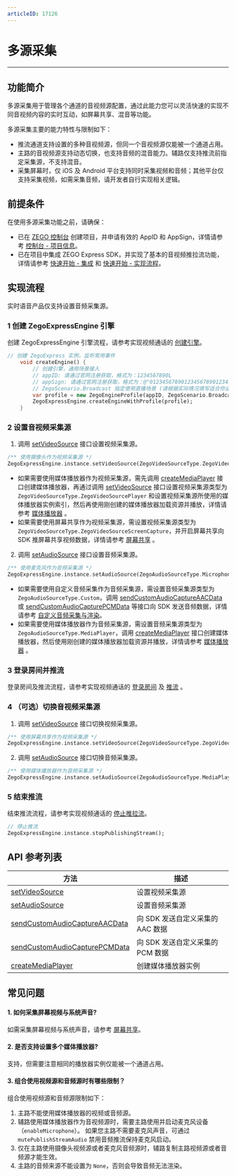 ```yaml
---
articleID: 17126
---
```

# 多源采集

- - -
## 功能简介

多源采集用于管理各个通道的音视频源配置，通过此能力您可以灵活快速的实现不同音视频内容的实时互动，如屏幕共享、混音等功能。

多源采集主要的能力特性与限制如下：
- 推流通道支持设置的多种音视频源，但同一个音视频源仅能被一个通道占用。
- 主路的音视频源支持动态切换，也支持音频的混音能力。辅路仅支持推流前指定采集源，不支持混音。
- 采集屏幕时，仅 iOS 及 Android 平台支持同时采集视频和音频；其他平台仅支持采集视频，如需采集音频，请开发者自行实现相关逻辑。

## 前提条件

在使用多源采集功能之前，请确保：

- 已在 [ZEGO 控制台](https://console.zego.im) 创建项目，并申请有效的 AppID 和 AppSign，详情请参考 [控制台 - 项目信息](https://doc-zh.zego.im/article/12107)。
- 已在项目中集成 ZEGO Express SDK，并实现了基本的音视频推拉流功能，详情请参考 [快速开始 - 集成](!Integration/SDK_Integration) 和 [快速开始 - 实现流程](!Integration/Solution_Implementation)。


## 实现流程

<div class="mk-warning">


实时语音产品仅支持设置音频采集源。
</div>

### 1 创建 ZegoExpressEngine 引擎

创建 ZegoExpressEngine 引擎流程，请参考实现视频通话的 [创建引擎](!Integration/Solution_Implementation#CreateEngine)。

```dart
// 创建 ZegoExpress 实例，监听常用事件
    void createEngine() {
        // 创建引擎，通用场景接入
        // appID: 请通过官网注册获取，格式为：1234567890L
        // appSign: 请通过官网注册获取，格式为：@"0123456789012345678901234567890123456789012345678901234567890123"（共64个字符）
        // ZegoScenario.Broadcast 指定使用直播场景 (请根据实际情况填写适合你业务的场景)
        var profile = new ZegoEngineProfile(appID, ZegoScenario.Broadcast, appSign: appSign);
        ZegoExpressEngine.createEngineWithProfile(profile);
    }
```

### 2 设置音视频采集源

1. 调用 [setVideoSource](/unique-api/express-video-sdkhttps://doc-zh.zego.im/article/dart_flutter/zego_express_engine/ZegoExpressEnginePublisher/setVideoSource.html) 接口设置视频采集源。

```dart
/** 使用摄像头作为视频采集源 */
ZegoExpressEngine.instance.setVideoSource(ZegoVideoSourceType.ZegoVideoSourceCamera);
```

<div class = 'mk-hint'>

- 如果需要使用媒体播放器作为视频采集源，需先调用 [createMediaPlayer](/unique-api/express-video-sdkhttps://doc-zh.zego.im/article/dart_flutter/zego_express_engine/ZegoExpressEngineMediaPlayer/createMediaPlayer.html) 接口创建媒体播放器，再通过调用 [setVideoSource](/unique-api/express-video-sdkhttps://doc-zh.zego.im/article/dart_flutter/zego_express_engine/ZegoExpressEnginePublisher/setVideoSource.html) 接口设置视频采集源类型为 `ZegoVideoSourceType.ZegoVideoSourcePlayer` 和设置视频采集源所使用的媒体播放器实例索引，然后再使用刚创建的媒体播放器加载资源并播放，详情请参考 [媒体播放器](!Other_Functions/MediaPlayer) 。
- 如果需要使用屏幕共享作为视频采集源，需设置视频采集源类型为 `ZegoVideoSourceType.ZegoVideoSourceScreenCapture`，并开启屏幕共享向 SDK 推屏幕共享视频数据，详情请参考 [屏幕共享](!ExpressVideoSDK-Other_Functions/Share_Screen) 。

</div>

2. 调用 [setAudioSource](/unique-api/express-video-sdkhttps://doc-zh.zego.im/article/dart_flutter/zego_express_engine/ZegoExpressEnginePublisher/setAudioSource.html) 接口设置音频采集源。

```dart
/** 使用麦克风作为音频采集源 */
ZegoExpressEngine.instance.setAudioSource(ZegoAudioSourceType.Microphone);
```

<div class = 'mk-hint'>

- 如果需要使用自定义音频采集作为音频采集源，需设置音频采集源类型为 `ZegoAudioSourceType.Custom`，调用 [sendCustomAudioCaptureAACData](/unique-api/express-video-sdkhttps://doc-zh.zego.im/article/dart_flutter/zego_express_engine/ZegoExpressEngineCustomAudioIO/sendCustomAudioCaptureAACData.html) 或 [sendCustomAudioCapturePCMData](/unique-api/express-video-sdkhttps://doc-zh.zego.im/article/dart_flutter/zego_express_engine/ZegoExpressEngineCustomAudioIO/sendCustomAudioCapturePCMData.html) 等接口向 SDK 发送音频数据，详情请参考 [自定义音频采集与渲染](!AudioAdvanced/custom_audio_io)。
- 如果需要使用媒体播放器作为音频采集源，需设置音频采集源类型为 `ZegoAudioSourceType.MediaPlayer`，调用 [createMediaPlayer](/unique-api/express-video-sdkhttps://doc-zh.zego.im/article/dart_flutter/zego_express_engine/ZegoExpressEngineMediaPlayer/createMediaPlayer.html) 接口创建媒体播放器，然后使用刚创建的媒体播放器加载资源并播放，详情请参考 [媒体播放器](!Other_Functions/MediaPlayer) 。

</div>

### 3 登录房间并推流

登录房间及推流流程，请参考实现视频通话的 [登录房间](!Integration/Solution_Implementation#createroom) 及 [推流](!Integration/Solution_Implementation#publishingStream) 。

### 4 （可选）切换音视频采集源

1. 调用 [setVideoSource](/unique-api/express-video-sdkhttps://doc-zh.zego.im/article/dart_flutter/zego_express_engine/ZegoExpressEnginePublisher/setVideoSource.html) 接口切换视频采集源。

```dart
/** 使用屏幕共享作为视频采集源 */
ZegoExpressEngine.instance.setVideoSource(ZegoVideoSourceType.ZegoVideoSourceScreenCapture);
```

2. 调用 [setAudioSource](/unique-api/express-video-sdkhttps://doc-zh.zego.im/article/dart_flutter/zego_express_engine/ZegoExpressEnginePublisher/setAudioSource.html) 接口切换音频采集源。

```dart
/** 使用媒体播放器作为音频采集源 */
ZegoExpressEngine.instance.setAudioSource(ZegoAudioSourceType.MediaPlayer);
```

### 5 结束推流

结束推流流程，请参考实现视频通话的 [停止推拉流](!Integration/Solution_Implementation#stopPublishingStream)。

```dart
// 停止推流
ZegoExpressEngine.instance.stopPublishingStream();
```

## API 参考列表

| 方法 | 描述 |
|-------|--------|
| [setVideoSource](/unique-api/express-video-sdkhttps://doc-zh.zego.im/article/dart_flutter/zego_express_engine/ZegoExpressEnginePublisher/setVideoSource.html) | 设置视频采集源 |
| [setAudioSource](/unique-api/express-video-sdkhttps://doc-zh.zego.im/article/dart_flutter/zego_express_engine/ZegoExpressEnginePublisher/setAudioSource.html) | 设置音频采集源 |
| [sendCustomAudioCaptureAACData](/unique-api/express-video-sdkhttps://doc-zh.zego.im/article/dart_flutter/zego_express_engine/ZegoExpressEngineCustomAudioIO/sendCustomAudioCaptureAACData.html) | 向 SDK 发送自定义采集的 AAC 数据 |
| [sendCustomAudioCapturePCMData](/unique-api/express-video-sdkhttps://doc-zh.zego.im/article/dart_flutter/zego_express_engine/ZegoExpressEngineCustomAudioIO/sendCustomAudioCapturePCMData.html) | 向 SDK 发送自定义采集的 PCM 数据 |
| [createMediaPlayer](/unique-api/express-video-sdkhttps://doc-zh.zego.im/article/dart_flutter/zego_express_engine/ZegoExpressEngineMediaPlayer/createMediaPlayer.html) | 创建媒体播放器实例 |

##  常见问题

#### 1. **如何采集屏幕视频与系统声音?**

如需采集屏幕视频与系统声音，请参考 [屏幕共享](!ExpressVideoSDK-Other_Functions/Share_Screen)。

#### 2. **是否支持设置多个媒体播放器?**

支持，但需要注意相同的播放器实例仅能被一个通道占用。

#### 3. **组合使用视频源和音频源时有哪些限制？**

组合使用视频源和音频源限制如下：
1. 主路不能使用媒体播放器的视频或音频源。
2. 辅路使用媒体播放器作为音视频源时，需要主路使用并启动麦克风设备（`enableMicrophone`）。
如果您主路不需要麦克风声音，可通过 `mutePublishStreamAudio` 禁用音频推流保持麦克风启动。
3. 仅在主路使用摄像头视频源或者麦克风音频源时，辅路复制主路视频源或者音频源才能生效。
4. 主路的音频来源不能设置为 `None`，否则会导致音频无法渲染。
